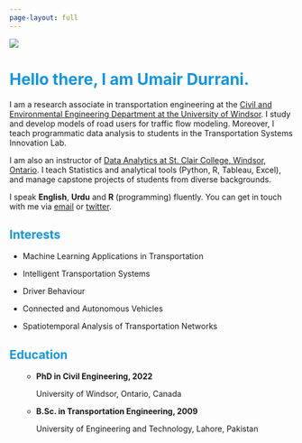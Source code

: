 ```yaml
---
page-layout: full
---
```


<!-- Nothing else to see here -->


::: {.grid}

::: {.g-col-12 .g-col-md-6}
![](umair-profile3.jpg)
:::

::: {.g-col-12 .g-col-md-6 #about-me-text}
# <span style="color:#1296e3">Hello there, I am Umair Durrani.</span>

I am a research associate in transportation engineering at the [Civil and Environmental Engineering Department at the University of Windsor](https://www.uwindsor.ca/engineering/civil/). I study and develop models of road users for traffic flow modeling. Moreover, I teach programmatic data analysis to students in the Transportation Systems Innovation Lab.

I am also an instructor of [Data Analytics at St. Clair College, Windsor, Ontario](https://www.stclaircollege.ca/programs/data-analytics-business). I teach Statistics and analytical tools (Python, R, Tableau, Excel), and manage capstone projects of students from diverse backgrounds.

I speak **English**, **Urdu** and **R** (programming) fluently. You can get in touch with me via [email](mailto:umairdurrani@outlook.com) or [twitter](https://twitter.com/umairdurrani87).

:::


::: {.g-col-12 .g-col-md-5 .g-start-md-2}
# <span style="color:#1296e3">Interests</span>

-   Machine Learning Applications in Transportation  

-   Intelligent Transportation Systems

-   Driver Behaviour

-   Connected and Autonomous Vehicles  

-   Spatiotemporal Analysis of Transportation Networks

:::

::: {.g-col-12 .g-col-md-5}
# <span style="color:#1296e3">Education</span>

<ul>

-   **PhD in Civil Engineering, 2022** <br>

    <p class="grad-location">

    University of Windsor, Ontario, Canada

    </p>


-   **B.Sc. in Transportation Engineering, 2009** <br>

    <p class="grad-location">

    University of Engineering and Technology, Lahore, Pakistan

    </p>

</ul>

:::


:::